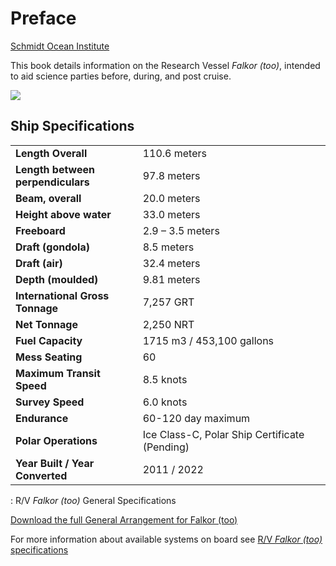# Preface {.unnumbered}

[Schmidt Ocean Institute](https://schmidtocean.org/)

This book details information on the Research Vessel *Falkor (too)*, intended to aid science parties before, during, and post cruise.

![](images/Falkor-too-spec-grey-2048x672.jpg)

## Ship Specifications

|                                   |                                               |
|-----------------------------|-------------------------------------------|
| **Length Overall**                | 110.6 meters                                  |
| **Length between perpendiculars** | 97.8 meters                                   |
| **Beam, overall**                 | 20.0 meters                                   |
| **Height above water**            | 33.0 meters                                   |
| **Freeboard**                     | 2.9 – 3.5 meters                              |
| **Draft (gondola)**               | 8.5 meters                                    |
| **Draft (air)**                   | 32.4 meters                                   |
| **Depth (moulded)**               | 9.81 meters                                   |
| **International Gross Tonnage**   | 7,257 GRT                                     |
| **Net Tonnage**                   | 2,250 NRT                                     |
| **Fuel Capacity**                 | 1715 m3 / 453,100 gallons                     |
| **Mess Seating**                  | 60                                            |
| **Maximum Transit Speed**         | 8.5 knots                                     |
| **Survey Speed**                  | 6.0 knots                                     |
| **Endurance**                     | 60-120 day maximum                            |
| **Polar Operations**              | Ice Class-C, Polar Ship Certificate (Pending) |
| **Year Built / Year Converted**   | 2011 / 2022                                   |

: R/V *Falkor (too)* General Specifications
<p><a href="assets/FKt_general_arrangement.pdf" download>Download the full General Arrangement for Falkor (too)</a></p>

For more information about available systems on board see [R/V *Falkor (too)* specifications](https://schmidtocean.org/falkortoo_specifications/)

